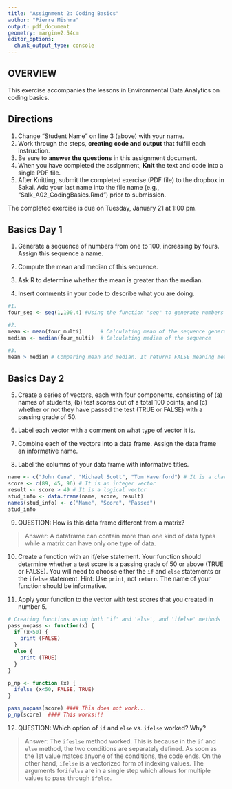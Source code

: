 ```yaml
---
title: "Assignment 2: Coding Basics"
author: "Pierre Mishra"
output: pdf_document
geometry: margin=2.54cm
editor_options: 
  chunk_output_type: console
---
```


## OVERVIEW

This exercise accompanies the lessons in Environmental Data Analytics on coding basics. 

## Directions
1. Change "Student Name" on line 3 (above) with your name.
3. Work through the steps, **creating code and output** that fulfill each instruction.
4. Be sure to **answer the questions** in this assignment document.
6. When you have completed the assignment, **Knit** the text and code into a single PDF file.
8. After Knitting, submit the completed exercise (PDF file) to the dropbox in Sakai. Add your last name into the file name (e.g., "Salk_A02_CodingBasics.Rmd") prior to submission.

The completed exercise is due on Tuesday, January 21 at 1:00 pm.


## Basics Day 1

1. Generate a sequence of numbers from one to 100, increasing by fours. Assign this sequence a name. 

2. Compute the mean and median of this sequence. 

3. Ask R to determine whether the mean is greater than the median. 

4. Insert comments in your code to describe what you are doing.

```r
#1. 
four_seq <- seq(1,100,4) #Using the function "seq" to generate numbers from 1 to 100 and stepping the values by 4

#2. 
mean <- mean(four_multi)      # Calculating mean of the sequence generated
median <- median(four_multi)  # Calculating median of the sequence 

#3. 
mean > median # Comparing mean and median. It returns FALSE meaning mean is not greater than median
```

## Basics Day 2

5. Create a series of vectors, each with four components, consisting of (a) names of students, (b) test scores out of a total 100 points, and (c) whether or not they have passed the test (TRUE or FALSE) with a passing grade of 50.

6. Label each vector with a comment on what type of vector it is.

7. Combine each of the vectors into a data frame. Assign the data frame an informative name.

8. Label the columns of your data frame with informative titles.

```r
name <- c("John Cena", "Michael Scott", "Tom Haverford") # It is a character vector
score <- c(89, 45, 96) # It is an integer vector
result <- score > 49 # It is a logical vector
stud_info <- data.frame(name, score, result)
names(stud_info) <- c("Name", "Score", "Passed")
stud_info
```

9. QUESTION: How is this data frame different from a matrix?

> Answer: A dataframe can contain more than one kind of data types while a matrix can have only one type of data.

10. Create a function with an if/else statement. Your function should determine whether a test score is a passing grade of 50 or above (TRUE or FALSE). You will need to choose either the `if` and `else` statements or the `ifelse` statement. Hint: Use `print`, not `return`. The name of your function should be informative.

11. Apply your function to the vector with test scores that you created in number 5. 

```r
# Creating functions using both 'if' and 'else', and 'ifelse' methods
pass_nopass <- function(x) {
  if (x<50) {
    print (FALSE)
  }
  else {
    print (TRUE)
  }
}

p_np <- function (x) {
  ifelse (x<50, FALSE, TRUE) 
}

pass_nopass(score) #### This does not work...
p_np(score)  #### This works!!!
```

12. QUESTION: Which option of `if` and `else` vs. `ifelse` worked? Why?

> Answer: The `ifeslse` method worked. This is because in the `if` and `else` method, the two conditions are separately defined. As soon as the 1st value matces anyone of the conditions, the code ends. On the other hand, `ifelse` is a vectorized form of indexing values. The arguments for`ifelse` are in a single step which allows for multiple values to pass through `ifelse`. 
